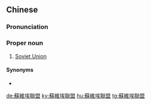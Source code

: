 {{also|苏维埃联盟}}
==Chinese==
{{zh-forms|s=苏维埃联盟|type=32}}
{{wikipedia|lang=zh}}

===Pronunciation===
{{zh-pron
|m=Sūwéi'āi liánméng
|c=sou1 wai4 aai1 lyun4 mang4
|mn=So͘-ûi-ia liân-bêng
|cat=pn
}}

===Proper noun===
{{zh-proper noun}}

# [[Soviet Union]] {{gloss|USSR}}

====Synonyms====
* {{zh-l|蘇聯}}

[[de:蘇維埃聯盟]]
[[ky:蘇維埃聯盟]]
[[hu:蘇維埃聯盟]]
[[tg:蘇維埃聯盟]]